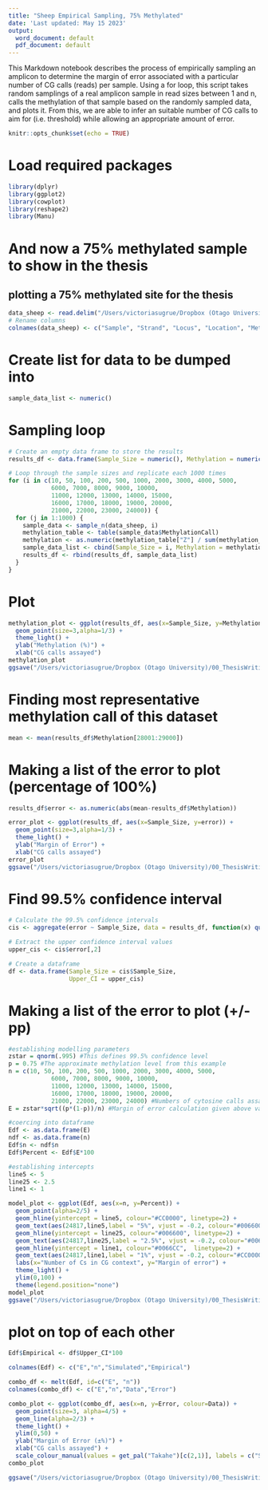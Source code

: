 ```yaml
---
title: "Sheep Empirical Sampling, 75% Methylated"
date: 'Last updated: May 15 2023'
output:
  word_document: default
  pdf_document: default
---
```


This Markdown notebook describes the process of empirically sampling an amplicon to determine the margin of error associated with a particular number of CG calls (reads) per sample. Using a for loop, this script takes random samplings of a real amplicon sample in read sizes between 1 and n, calls the methylation of that sample based on the randomly sampled data, and plots it. From this, we are able to infer an suitable number of CG calls to aim for (i.e. threshold) while allowing an appropriate amount of error.

```r
knitr::opts_chunk$set(echo = TRUE)
```

# Load required packages
```r
library(dplyr)
library(ggplot2)
library(cowplot)
library(reshape2)
library(Manu)
```

# And now a 75% methylated sample to show in the thesis
## plotting a 75% methylated site for the thesis
```r
data_sheep <- read.delim("/Users/victoriasugrue/Dropbox (Otago University)/75meth_sampling/CpG_context_Wether_Ear_G3_2014_AllSequencingConcatenatedFeb2023_R1_trimmed.fq_bismark.txt", skip=1)
# Rename columns
colnames(data_sheep) <- c("Sample", "Strand", "Locus", "Location", "MethylationCall")
```


# Create list for data to be dumped into
```r
sample_data_list <- numeric()
```

# Sampling loop
```r
# Create an empty data frame to store the results
results_df <- data.frame(Sample_Size = numeric(), Methylation = numeric())

# Loop through the sample sizes and replicate each 1000 times
for (i in c(10, 50, 100, 200, 500, 1000, 2000, 3000, 4000, 5000, 
            6000, 7000, 8000, 9000, 10000, 
            11000, 12000, 13000, 14000, 15000, 
            16000, 17000, 18000, 19000, 20000,
            21000, 22000, 23000, 24000)) {
  for (j in 1:1000) {
    sample_data <- sample_n(data_sheep, i)  
    methylation_table <- table(sample_data$MethylationCall)
    methylation <- as.numeric(methylation_table["Z"] / sum(methylation_table))
    sample_data_list <- cbind(Sample_Size = i, Methylation = methylation)
    results_df <- rbind(results_df, sample_data_list)
  }
}
```

# Plot 
```r
methylation_plot <- ggplot(results_df, aes(x=Sample_Size, y=Methylation)) +
  geom_point(size=3,alpha=1/3) +
  theme_light() +
  ylab("Methylation (%)") +
  xlab("CG calls assayed")
methylation_plot
ggsave("/Users/victoriasugrue/Dropbox (Otago University)/00_ThesisWriting/Figures/EmpiricalSampling_Methylation.png",methylation_plot, width=10, height = 5, dpi=1000)
```

# Finding most representative methylation call of this dataset
```r
mean <- mean(results_df$Methylation[28001:29000])
```

# Making a list of the error to plot (percentage of 100%)
```r
results_df$error <- as.numeric(abs(mean-results_df$Methylation))

error_plot <- ggplot(results_df, aes(x=Sample_Size, y=error)) + 
  geom_point(size=3,alpha=1/3) +
  theme_light() +
  ylab("Margin of Error") +
  xlab("CG calls assayed")
error_plot
ggsave("/Users/victoriasugrue/Dropbox (Otago University)/00_ThesisWriting/Figures/EmpiricalSampling_ErrorPP.png",error_plot, width=10, height = 5, dpi=1000)
```

# Find 99.5% confidence interval
```r
# Calculate the 99.5% confidence intervals
cis <- aggregate(error ~ Sample_Size, data = results_df, function(x) quantile(x, c(0.0025, 0.9975)))

# Extract the upper confidence interval values
upper_cis <- cis$error[,2]

# Create a dataframe
df <- data.frame(Sample_Size = cis$Sample_Size,
                 Upper_CI = upper_cis)
```


# Making a list of the error to plot (+/- pp)
```r
#establishing modelling parameters
zstar = qnorm(.995) #This defines 99.5% confidence level
p = 0.75 #The approximate methylation level from this example
n = c(10, 50, 100, 200, 500, 1000, 2000, 3000, 4000, 5000, 
            6000, 7000, 8000, 9000, 10000, 
            11000, 12000, 13000, 14000, 15000, 
            16000, 17000, 18000, 19000, 20000,
            21000, 22000, 23000, 24000) #Numbers of cytosine calls assayed
E = zstar*sqrt((p*(1-p))/n) #Margin of error calculation given above variables

#coercing into dataframe
Edf <- as.data.frame(E)
ndf <- as.data.frame(n)
Edf$n <- ndf$n
Edf$Percent <- Edf$E*100

#establishing intercepts
line5 <- 5
line25 <- 2.5
line1 <- 1

model_plot <- ggplot(Edf, aes(x=n, y=Percent)) +
  geom_point(alpha=2/5) +
  geom_hline(yintercept = line5, colour="#CC0000", linetype=2) +
  geom_text(aes(24817,line5,label = "5%", vjust = -0.2, colour="#006600")) +
  geom_hline(yintercept = line25, colour="#006600", linetype=2) +
  geom_text(aes(24817,line25,label = "2.5%", vjust = -0.2, colour="#0066CC")) +
  geom_hline(yintercept = line1, colour="#0066CC",  linetype=2) +
  geom_text(aes(24817,line1,label = "1%", vjust = -0.2, colour="#CC0000")) +
  labs(x="Number of Cs in CG context", y="Margin of error") +
  theme_light() +
  ylim(0,100) +
  theme(legend.position="none")  
model_plot
ggsave("/Users/victoriasugrue/Dropbox (Otago University)/00_ThesisWriting/Figures/SamplingModel.png",model_plot, width=10, height = 5, dpi=1000)

```

# plot on top of each other

```r
Edf$Empirical <- df$Upper_CI*100

colnames(Edf) <- c("E","n","Simulated","Empirical")

combo_df <- melt(Edf, id=c("E", "n"))
colnames(combo_df) <- c("E","n","Data","Error")

combo_plot <- ggplot(combo_df, aes(x=n, y=Error, colour=Data)) +
  geom_point(size=3, alpha=4/5) +
  geom_line(alpha=2/3) +
  theme_light() +
  ylim(0,50) +
  ylab("Margin of Error (±%)") +
  xlab("CG calls assayed") +
  scale_colour_manual(values = get_pal("Takahe")[c(2,1)], labels = c("Simulated", "Empirical"))
combo_plot

ggsave("/Users/victoriasugrue/Dropbox (Otago University)/00_ThesisWriting/Figures/SamplingPlot_overlaidNEWMay11.png",combo_plot, width=10, height = 4, dpi=1000)
```


